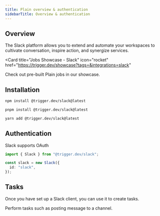 ```yaml
---
title: Plain overview & authentication
sidebarTitle: Overview & authentication
---
```


## Overview

The Slack platform allows you to extend and automate your workspaces to cultivate conversation, inspire action, and synergize services.


<Card
  title="Jobs Showcase - Slack"
  icon="rocket"
  href="https://trigger.dev/showcase?tags=&integrations=slack"
>
  Check out pre-built Plain jobs in our showcase.
</Card>

## Installation

<CodeGroup>

```bash npm
npm install @trigger.dev/slack@latest
```

```bash pnpm
pnpm install @trigger.dev/slack@latest
```

```bash yarn
yarn add @trigger.dev/slack@latest
```

</CodeGroup>

## Authentication

Slack supports OAuth

```ts
import { Slack } from "@trigger.dev/slack";

const slack = new Slack({
  id: "slack",
});
```
## Tasks

Once you have set up a Slack client, you can use it to create tasks.

<CardGroup>
  <Card title="Tasks" icon="sparkles" href="/integrations/apis/slack-tasks">
    Perform tasks such as posting message to a channel.
  </Card>
</CardGroup>

